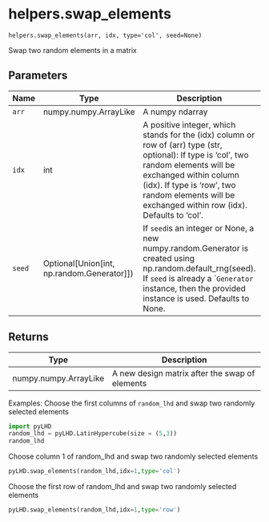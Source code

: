 # helpers.swap_elements { #pyLHD.helpers.swap_elements }

`helpers.swap_elements(arr, idx, type='col', seed=None)`

Swap two random elements in a matrix

## Parameters

| Name   | Type                                           | Description                                                                                                                                                                                                                                                            | Default    |
|--------|------------------------------------------------|------------------------------------------------------------------------------------------------------------------------------------------------------------------------------------------------------------------------------------------------------------------------|------------|
| `arr`  | numpy.numpy.ArrayLike                          | A numpy ndarray                                                                                                                                                                                                                                                        | _required_ |
| `idx`  | int                                            | A positive integer, which stands for the (idx) column or row of (arr) type (str, optional):  If type is 'col', two random elements will be exchanged within column (idx). If type is 'row', two random elements will be exchanged within row (idx). Defaults to 'col'. | _required_ |
| `seed` | Optional\[Union\[int, np.random.Generator\]\]) | If `seed`is an integer or None, a new numpy.random.Generator is created using np.random.default_rng(seed).  If `seed` is already a ``Generator` instance, then the provided instance is used. Defaults to None.                                                        | `None`     |

## Returns

| Type                  | Description                                    |
|-----------------------|------------------------------------------------|
| numpy.numpy.ArrayLike | A new design matrix after the swap of elements |

Examples:
Choose the first columns of `random_lhd` and swap two randomly selected elements
```python
import pyLHD
random_lhd = pyLHD.LatinHypercube(size = (5,3))
random_lhd
```
Choose column 1 of random_lhd and swap two randomly selected elements
```python
pyLHD.swap_elements(random_lhd,idx=1,type='col')
```
Choose the first row of random_lhd and swap two randomly selected elements
```python
pyLHD.swap_elements(random_lhd,idx=1,type='row')
```